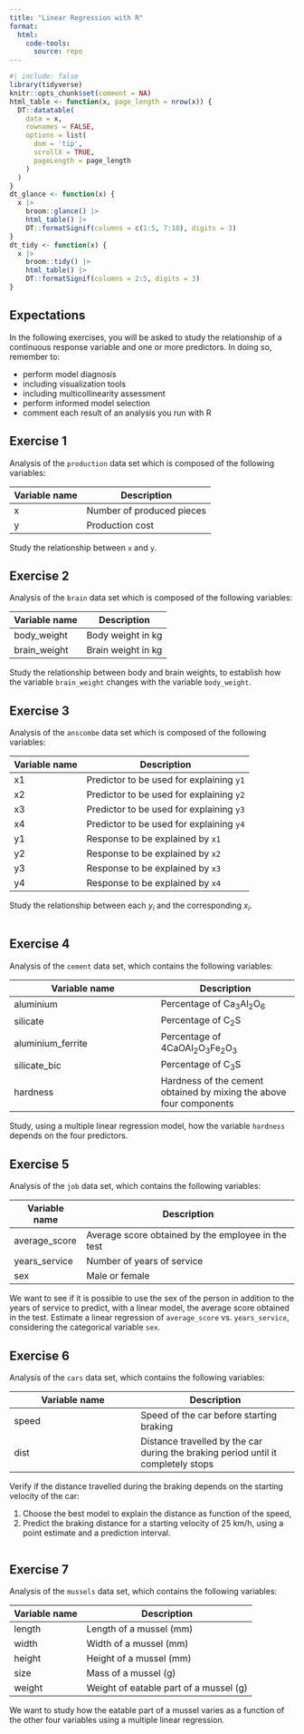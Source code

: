 ```yaml
---
title: "Linear Regression with R"
format:
  html:
    code-tools:
      source: repo
---
```


```r
#| include: false
library(tidyverse)
knitr::opts_chunk$set(comment = NA)
html_table <- function(x, page_length = nrow(x)) {
  DT::datatable(
    data = x, 
    rownames = FALSE, 
    options = list(
      dom = 'tip', 
      scrollX = TRUE, 
      pageLength = page_length
    )
  )
}
dt_glance <- function(x) {
  x |> 
    broom::glance() |> 
    html_table() |> 
    DT::formatSignif(columns = c(1:5, 7:10), digits = 3)
}
dt_tidy <- function(x) {
  x |> 
    broom::tidy() |> 
    html_table() |> 
    DT::formatSignif(columns = 2:5, digits = 3)
}
```

## Expectations

In the following exercises, you will be asked to study the relationship of a
continuous response variable and one or more predictors. In doing so, remember
to:

- perform model diagnosis
- including visualization tools
- including multicollinearity assessment
- perform informed model selection
- comment each result of an analysis you run with R

## Exercise 1

Analysis of the `production` data set which is composed of the following
variables:

Variable name | Description
------------- | -------------
x             | Number of produced pieces
y             | Production cost

Study the relationship between `x` and `y`.

## Exercise 2

Analysis of the `brain` data set which is composed of the following variables:

Variable name | Description
------------- | -------------
body_weight   | Body weight in kg
brain_weight  | Brain weight in kg

Study the relationship between body and brain weights, to establish how the variable `brain_weight` changes with the variable `body_weight`.

## Exercise 3

Analysis of the `anscombe` data set which is composed of the following variables:

Variable name | Description
------------- | -------------
x1            | Predictor to be used for explaining `y1`
x2            | Predictor to be used for explaining `y2`
x3            | Predictor to be used for explaining `y3`
x4            | Predictor to be used for explaining `y4`
y1            | Response to be explained by `x1`
y2            | Response to be explained by `x2`
y3            | Response to be explained by `x3`
y4            | Response to be explained by `x4`

Study the relationship between each $y_i$ and the corresponding $x_i$. 

```r

```

## Exercise 4

Analysis of the `cement` data set, which contains the following variables:

Variable name     | Description
----------------- | ----------------
aluminium         | Percentage of $\mathrm{Ca}_3 \mathrm{Al}_2 \mathrm{O}_6$
silicate          | Percentage of $\mathrm{C}_2 \mathrm{S}$
aluminium_ferrite | Percentage of $4 \mathrm{CaO} \mathrm{Al}_2 \mathrm{O}_3 \mathrm{Fe}_2 \mathrm{O}_3$
silicate_bic      | Percentage of $\mathrm{C}_3 \mathrm{S}$
hardness          | Hardness of the cement obtained by mixing the above four components

Study, using a multiple linear regression model, how the variable `hardness` depends on the four predictors.

## Exercise 5

Analysis of the `job` data set, which contains the following variables:

Variable name | Description
------------- | ----------------
average_score | Average score obtained by the employee in the test
years_service | Number of years of service
sex           | Male or female

We want to see if it is possible to use the sex of the person in addition to the years of service to predict, with a linear model, the average score obtained in the test. Estimate a linear regression of `average_score` vs. `years_service`, considering the categorical variable `sex`.

## Exercise 6

Analysis of the `cars` data set, which contains the following variables:

Variable name | Description
------------- | ----------------
speed         | Speed of the car before starting braking
dist          | Distance travelled by the car during the braking period until it completely stops

Verify if the distance travelled during the braking depends on the starting velocity of the car:

1. Choose the best model to explain the distance as function of the speed,
2. Predict the braking distance for a starting velocity of 25 km/h, using a point estimate and a prediction interval.

```r

```

## Exercise 7

Analysis of the `mussels` data set, which contains the following variables:

Variable name | Description
------------- | ----------------
length        | Length of a mussel (mm)
width         | Width of a mussel (mm)
height        | Height of a mussel (mm)
size          | Mass of a mussel (g)
weight        | Weight of eatable part of a mussel (g)

We want to study how the eatable part of a mussel varies as a function of the other four variables using a multiple linear regression.

```r

```
